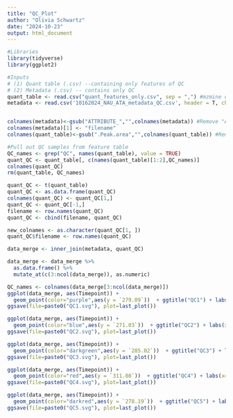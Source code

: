 ```yaml
---
title: "QC_Plot"
author: "Olivia Schwartz"
date: "2024-10-23"
output: html_document
---
```


```r
#Libraries
library(tidyverse)
library(ggplot2)
```

```r
#Inputs
# (1) Quant table (.csv) --containing only features of QC
# (2) Metadata (.csv) -- contains only QC
quant_table <- read.csv("quant_features_only.csv", sep = ",") #mzmine output
metadata <- read.csv('10162024_NAU_ATA_metadata_QC.csv', header = T, check.names = F, sep = ",")


colnames(metadata)<-gsub("ATTRIBUTE_","",colnames(metadata)) #Remove "ATTRIBUTE_"
colnames(metadata)[1] <- "filename"
colnames(quant_table)<-gsub(".Peak.area","",colnames(quant_table)) #Remove ".Peak.area."
```

```r
#Pull out QC samples from feature table
QC_names <- grep("QC", names(quant_table), value = TRUE)
quant_QC <- quant_table[, c(names(quant_table)[1:2],QC_names)]
colnames(quant_QC)
rm(quant_table, QC_names)

```
```r
quant_QC <- t(quant_table)
quant_QC <- as.data.frame(quant_QC)
colnames(quant_QC) <- quant_QC[1,]
quant_QC <- quant_QC[-1,]
filename <- row.names(quant_QC)
quant_QC <- cbind(filename, quant_QC)

new_colnames <- as.character(quant_QC[1, ])
quant_QC$filename <- row.names(quant_QC)

data_merge <- inner_join(metadata, quant_QC)

```

```r

data_merge <- data_merge %>% 
  as.data.frame() %>% 
  mutate_at(c(3:ncol(data_merge)), as.numeric)

QC_names <- colnames(data_merge[3:ncol(data_merge)])
ggplot(data_merge, aes(Timepoint)) + 
  geom_point(color="purple",aes(y = `279.09`))  + ggtitle("QC1") + labs(x="QC Sample",y="Abundance")+ scale_x_continuous(breaks = seq(1:31))
ggsave(file=paste0("QC1.svg"), plot=last_plot())
```
```r
ggplot(data_merge, aes(Timepoint)) + 
  geom_point(color="blue",aes(y = `271.03`))  + ggtitle("QC2") + labs(x="QC Sample",y="Abundance")+ scale_x_continuous(breaks = seq(1:31))
ggsave(file=paste0("QC2.svg"), plot=last_plot())
```
```r
ggplot(data_merge, aes(Timepoint)) + 
  geom_point(color="darkgreen",aes(y = `285.02`))  + ggtitle("QC3") + labs(x="QC Sample",y="Abundance") + scale_x_continuous(breaks = seq(1:31))
ggsave(file=paste0("QC3.svg"), plot=last_plot())
```

```r
ggplot(data_merge, aes(Timepoint)) + 
  geom_point(color="red",aes(y = `311.08`))  + ggtitle("QC4") + labs(x="QC Sample",y="Abundance") + scale_x_continuous(breaks = seq(1:31))
ggsave(file=paste0("QC4.svg"), plot=last_plot())
```

```r
ggplot(data_merge, aes(Timepoint)) + 
  geom_point(color="darkred",aes(y = `278.19`))  + ggtitle("QC5") + labs(x="QC Sample",y="Abundance") + scale_x_continuous(breaks = seq(1:31))
ggsave(file=paste0("QC5.svg"), plot=last_plot())
```
